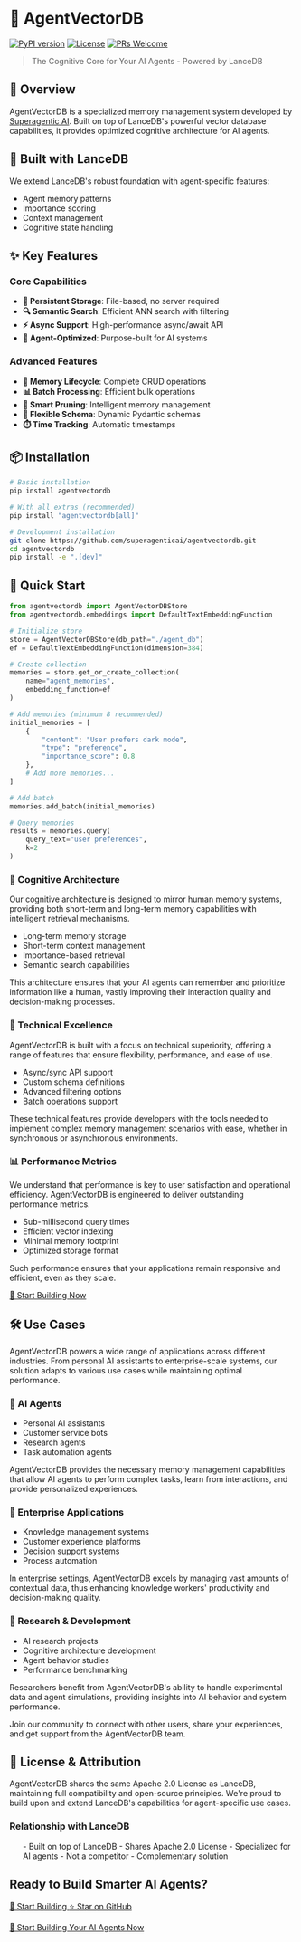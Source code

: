 # 🧠 AgentVectorDB

[![PyPI version](https://badge.fury.io/py/agentvectordb.svg)](https://badge.fury.io/py/agentvectordb)
[![License](https://img.shields.io/badge/License-Apache%202.0-blue.svg)](LICENSE)
[![PRs Welcome](https://img.shields.io/badge/PRs-welcome-brightgreen.svg)](CONTRIBUTING.md)

> The Cognitive Core for Your AI Agents - Powered by LanceDB

## 🌟 Overview

AgentVectorDB is a specialized memory management system developed by [Superagentic AI](https://super-agentic.ai). Built on top of LanceDB's powerful vector database capabilities, it provides optimized cognitive architecture for AI agents.

## 🤝 Built with LanceDB

We extend LanceDB's robust foundation with agent-specific features:

- Agent memory patterns
- Importance scoring
- Context management
- Cognitive state handling

## ✨ Key Features

### Core Capabilities

- **📝 Persistent Storage**: File-based, no server required
- **🔍 Semantic Search**: Efficient ANN search with filtering
- **⚡ Async Support**: High-performance async/await API
- **🎯 Agent-Optimized**: Purpose-built for AI systems

### Advanced Features

- **🔄 Memory Lifecycle**: Complete CRUD operations
- **📊 Batch Processing**: Efficient bulk operations
- **🧹 Smart Pruning**: Intelligent memory management
- **🔧 Flexible Schema**: Dynamic Pydantic schemas
- **⏱️ Time Tracking**: Automatic timestamps

## 📦 Installation

```bash
# Basic installation
pip install agentvectordb

# With all extras (recommended)
pip install "agentvectordb[all]"

# Development installation
git clone https://github.com/superagenticai/agentvectordb.git
cd agentvectordb
pip install -e ".[dev]"
```

## 🚀 Quick Start

```python
from agentvectordb import AgentVectorDBStore
from agentvectordb.embeddings import DefaultTextEmbeddingFunction

# Initialize store
store = AgentVectorDBStore(db_path="./agent_db")
ef = DefaultTextEmbeddingFunction(dimension=384)

# Create collection
memories = store.get_or_create_collection(
    name="agent_memories",
    embedding_function=ef
)

# Add memories (minimum 8 recommended)
initial_memories = [
    {
        "content": "User prefers dark mode",
        "type": "preference",
        "importance_score": 0.8
    },
    # Add more memories...
]

# Add batch
memories.add_batch(initial_memories)

# Query memories
results = memories.query(
    query_text="user preferences",
    k=2
)
```


### 🧠 Cognitive Architecture
Our cognitive architecture is designed to mirror human memory systems, providing both short-term and long-term memory capabilities with intelligent retrieval mechanisms.

- Long-term memory storage
- Short-term context management
- Importance-based retrieval
- Semantic search capabilities

This architecture ensures that your AI agents can remember and prioritize information like a human, vastly improving their interaction quality and decision-making processes.

### 🔧 Technical Excellence
AgentVectorDB is built with a focus on technical superiority, offering a range of features that ensure flexibility, performance, and ease of use.

- Async/sync API support
- Custom schema definitions
- Advanced filtering options
- Batch operations support

These technical features provide developers with the tools needed to implement complex memory management scenarios with ease, whether in synchronous or asynchronous environments.

### 📊 Performance Metrics
We understand that performance is key to user satisfaction and operational efficiency. AgentVectorDB is engineered to deliver outstanding performance metrics.

- Sub-millisecond query times
- Efficient vector indexing
- Minimal memory footprint
- Optimized storage format

Such performance ensures that your applications remain responsive and efficient, even as they scale.

[🎯 Start Building Now](getting-started)

## 🛠️ Use Cases

AgentVectorDB powers a wide range of applications across different industries. From personal AI assistants to enterprise-scale systems, our solution adapts to various use cases while maintaining optimal performance.

### 🤖 AI Agents

- Personal AI assistants
- Customer service bots
- Research agents
- Task automation agents

AgentVectorDB provides the necessary memory management capabilities that allow AI agents to perform complex tasks, learn from interactions, and provide personalized experiences.

### 💼 Enterprise Applications
- Knowledge management systems
- Customer experience platforms
- Decision support systems
- Process automation

In enterprise settings, AgentVectorDB excels by managing vast amounts of contextual data, thus enhancing knowledge workers' productivity and decision-making quality.

### 🔬 Research & Development
- AI research projects
- Cognitive architecture development
- Agent behavior studies
- Performance benchmarking

Researchers benefit from AgentVectorDB's ability to handle experimental data and agent simulations, providing insights into AI behavior and system performance.


Join our community to connect with other users, share your experiences, and get support from the AgentVectorDB team.


## 📄 License & Attribution

AgentVectorDB shares the same Apache 2.0 License as LanceDB, maintaining full compatibility and open-source principles. We're proud to build upon and extend LanceDB's capabilities for agent-specific use cases.

<div className="license-box p-6 bg-gray-50 rounded-lg shadow-sm my-8">
  <h3 className="text-lg font-bold">Relationship with LanceDB</h3>
  <ul>
    - Built on top of LanceDB
    - Shares Apache 2.0 License
    - Specialized for AI agents
    - Not a competitor
    - Complementary solution
  </ul>
</div>

<div className="cta-section text-center py-12 bg-gradient-to-r from-blue-50 to-green-50">
  <h2 className="text-3xl font-bold mb-6">Ready to Build Smarter AI Agents?</h2>
  <div className="flex justify-center space-x-4">
    <a href="/getting-started" className="cta-button primary">
      🚀 Start Building
    </a>
    <a href="https://github.com/superagenticai/agentvectordb" className="cta-button github">
      ⭐️ Star on GitHub
    </a>
  </div>
</div>

[🚀 Start Building Your AI Agents Now](getting-started)